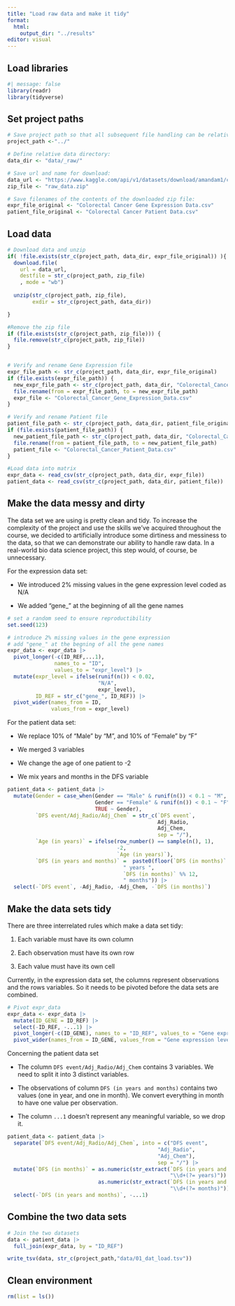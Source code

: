 ```yaml
---
title: "Load raw data and make it tidy"
format:
  html:
    output_dir: "../results"
editor: visual
---
```


## Load libraries

```r
#| message: false
library(readr)
library(tidyverse)

```

## Set project paths

```r

# Save project path so that all subsequent file handling can be relative to that:
project_path <-"../"

# Define relative data directory:
data_dir <- "data/_raw/"

# Save url and name for download:
data_url <- "https://www.kaggle.com/api/v1/datasets/download/amandam1/colorectal-cancer-patients"
zip_file <- "raw_data.zip"

# Save filenames of the contents of the downloaded zip file:
expr_file_original <- "Colorectal Cancer Gene Expression Data.csv"
patient_file_original <- "Colorectal Cancer Patient Data.csv"


```

## Load data

```r
# Download data and unzip
if( !file.exists(str_c(project_path, data_dir, expr_file_original)) ){
  download.file(
    url = data_url,
    destfile = str_c(project_path, zip_file)
    , mode = "wb")
  
  unzip(str_c(project_path, zip_file),
        exdir = str_c(project_path, data_dir))

}

#Remove the zip file
if (file.exists(str_c(project_path, zip_file))) {
  file.remove(str_c(project_path, zip_file))
}


# Verify and rename Gene Expression file
expr_file_path <- str_c(project_path, data_dir, expr_file_original)
if (file.exists(expr_file_path)) {
  new_expr_file_path <- str_c(project_path, data_dir, "Colorectal_Cancer_Gene_Expression_Data.csv")
  file.rename(from = expr_file_path, to = new_expr_file_path)
  expr_file <- "Colorectal_Cancer_Gene_Expression_Data.csv"
}

# Verify and rename Patient file
patient_file_path <- str_c(project_path, data_dir, patient_file_original)
if (file.exists(patient_file_path)) {
  new_patient_file_path <- str_c(project_path, data_dir, "Colorectal_Cancer_Patient_Data.csv")
  file.rename(from = patient_file_path, to = new_patient_file_path)
  patient_file <- "Colorectal_Cancer_Patient_Data.csv"
}

#Load data into matrix
expr_data <- read_csv(str_c(project_path, data_dir, expr_file))
patient_data <- read_csv(str_c(project_path, data_dir, patient_file))

```

## Make the data messy and dirty

The data set we are using is pretty clean and tidy. To increase the complexity of the project and use the skills we've acquired throughout the course, we decided to artificially introduce some dirtiness and messiness to the data, so that we can demonstrate our ability to handle raw data. In a real-world bio data science project, this step would, of course, be unnecessary.

For the expression data set:

-   We introduced 2% missing values in the gene expression level coded as N/A

-   We added "gene\_" at the beginning of all the gene names

```r
# set a random seed to ensure reproductibility
set.seed(123)

# introduce 2% missing values in the gene expression
# add "gene_" at the begning of all the gene names
expr_data <- expr_data |>
  pivot_longer(-c(ID_REF,...1), 
               names_to = "ID", 
               values_to = "expr_level") |> 
  mutate(expr_level = ifelse(runif(n()) < 0.02, 
                             "N/A", 
                             expr_level),
         ID_REF = str_c("gene_", ID_REF)) |> 
  pivot_wider(names_from = ID, 
              values_from = expr_level)
```

For the patient data set:

-   We replace 10% of "Male" by "M", and 10% of "Female" by "F"

-   We merged 3 variables

-   We change the age of one patient to -2

-   We mix years and months in the DFS variable

```r
patient_data <- patient_data |> 
  mutate(Gender = case_when(Gender == "Male" & runif(n()) < 0.1 ~ "M",
                            Gender == "Female" & runif(n()) < 0.1 ~ "F",
                            TRUE ~ Gender),
         `DFS event/Adj_Radio/Adj_Chem` = str_c(`DFS event`, 
                                                Adj_Radio, 
                                                Adj_Chem, 
                                                sep = "/"),
         `Age (in years)` = ifelse(row_number() == sample(n(), 1),
                                   -2, 
                                   `Age (in years)`),
         `DFS (in years and months)` =  paste0(floor(`DFS (in months)` / 12), 
                                     " years ", 
                                     `DFS (in months)` %% 12, 
                                     " months")) |> 
  select(-`DFS event`, -Adj_Radio, -Adj_Chem, -`DFS (in months)`)
```

## Make the data sets tidy

There are three interrelated rules which make a data set tidy:

1.  Each variable must have its own column

2.  Each observation must have its own row

3.  Each value must have its own cell

Currently, in the expression data set, the columns represent observations and the rows variables. So it needs to be pivoted before the data sets are combined.

```r
# Pivot expr_data
expr_data <- expr_data |>
  mutate(ID_GENE = ID_REF) |>
  select(-ID_REF, -...1) |> 
  pivot_longer(-c(ID_GENE), names_to = "ID_REF", values_to = "Gene expression level") |>
  pivot_wider(names_from = ID_GENE, values_from = "Gene expression level") 
```

Concerning the patient data set

-   The column `DFS event/Adj_Radio/Adj_Chem` contains 3 variables. We need to split it into 3 distinct variables.

-   The observations of column `DFS (in years and months)` contains two values (one in year, and one in month). We convert everything in month to have one value per observation.

-   The column `...1` doesn't represent any meaningful variable, so we drop it.

```r
patient_data <- patient_data |> 
  separate(`DFS event/Adj_Radio/Adj_Chem`, into = c("DFS event",
                                                "Adj_Radio",
                                                "Adj_Chem"),
                                                sep = "/") |>
  mutate(`DFS (in months)` = as.numeric(str_extract(`DFS (in years and months)`, 
                                                    "\\d+(?= years)")) * 12 + 
                             as.numeric(str_extract(`DFS (in years and months)`,
                                                    "\\d+(?= months)"))) |> 
  select(-`DFS (in years and months)`, -...1)
```

## Combine the two data sets

```r
# Join the two datasets
data <- patient_data |>
  full_join(expr_data, by = "ID_REF")

write_tsv(data, str_c(project_path,"data/01_dat_load.tsv"))
```

## Clean environment

```r
rm(list = ls())

```
